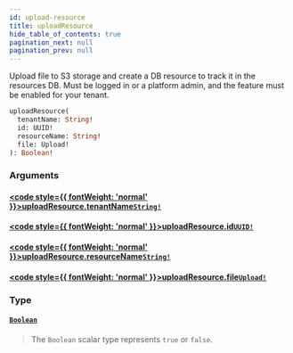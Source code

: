 ```yaml
---
id: upload-resource
title: uploadResource
hide_table_of_contents: true
pagination_next: null
pagination_prev: null
---
```








Upload file to S3 storage and create a DB resource to track it in the resources DB. Must be logged in or
a platform admin, and the feature must be enabled for your tenant.

```graphql
uploadResource(
  tenantName: String!
  id: UUID!
  resourceName: String!
  file: Upload!
): Boolean!
```


### Arguments

#### [<code style={{ fontWeight: 'normal' }}>uploadResource.<b>tenantName</b></code>](#)<Bullet />[`String!`](/scalars/string) <Badge class="secondary" text="non-null"/> <Badge class="secondary" text="scalar"/>
> 
> 

#### [<code style={{ fontWeight: 'normal' }}>uploadResource.<b>id</b></code>](#)<Bullet />[`UUID!`](/scalars/uuid) <Badge class="secondary" text="non-null"/> <Badge class="secondary" text="scalar"/>
> 
> 

#### [<code style={{ fontWeight: 'normal' }}>uploadResource.<b>resourceName</b></code>](#)<Bullet />[`String!`](/scalars/string) <Badge class="secondary" text="non-null"/> <Badge class="secondary" text="scalar"/>
> 
> 

#### [<code style={{ fontWeight: 'normal' }}>uploadResource.<b>file</b></code>](#)<Bullet />[`Upload!`](/scalars/upload) <Badge class="secondary" text="non-null"/> <Badge class="secondary" text="scalar"/>
> 
> 

### Type

#### [`Boolean`](/scalars/boolean) <Badge class="secondary" text="scalar"/>
> The `Boolean` scalar type represents `true` or `false`.
> 





